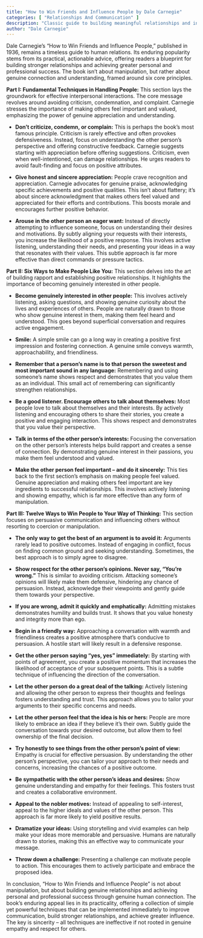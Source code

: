 ```yaml
---
title: "How to Win Friends and Influence People by Dale Carnegie"
categories: [ "Relationships And Communication" ]
description: "Classic guide to building meaningful relationships and influencing others positively"
author: "Dale Carnegie"
---
```

Dale Carnegie's "How to Win Friends and Influence People," published in 1936, remains a timeless guide to human relations.  Its enduring popularity stems from its practical, actionable advice, offering readers a blueprint for building stronger relationships and achieving greater personal and professional success. The book isn't about manipulation, but rather about genuine connection and understanding, framed around six core principles.

**Part I: Fundamental Techniques in Handling People:** This section lays the groundwork for effective interpersonal interactions.  The core message revolves around avoiding criticism, condemnation, and complaint. Carnegie stresses the importance of making others feel important and valued, emphasizing the power of genuine appreciation and understanding.

* **Don't criticize, condemn, or complain:**  This is perhaps the book's most famous principle. Criticism is rarely effective and often provokes defensiveness. Instead, focus on understanding the other person's perspective and offering constructive feedback.  Carnegie suggests starting with appreciation before offering suggestions.  Criticism, even when well-intentioned, can damage relationships.  He urges readers to avoid fault-finding and focus on positive attributes.

* **Give honest and sincere appreciation:** People crave recognition and appreciation.  Carnegie advocates for genuine praise, acknowledging specific achievements and positive qualities.  This isn't about flattery; it's about sincere acknowledgment that makes others feel valued and appreciated for their efforts and contributions. This boosts morale and encourages further positive behavior.

* **Arouse in the other person an eager want:** Instead of directly attempting to influence someone, focus on understanding their desires and motivations. By subtly aligning your requests with their interests, you increase the likelihood of a positive response.  This involves active listening, understanding their needs, and presenting your ideas in a way that resonates with their values.  This subtle approach is far more effective than direct commands or pressure tactics.


**Part II: Six Ways to Make People Like You:** This section delves into the art of building rapport and establishing positive relationships. It highlights the importance of becoming genuinely interested in other people.

* **Become genuinely interested in other people:** This involves actively listening, asking questions, and showing genuine curiosity about the lives and experiences of others.  People are naturally drawn to those who show genuine interest in them, making them feel heard and understood.  This goes beyond superficial conversation and requires active engagement.

* **Smile:**  A simple smile can go a long way in creating a positive first impression and fostering connection. A genuine smile conveys warmth, approachability, and friendliness.

* **Remember that a person's name is to that person the sweetest and most important sound in any language:** Remembering and using someone's name shows respect and demonstrates that you value them as an individual.  This small act of remembering can significantly strengthen relationships.

* **Be a good listener. Encourage others to talk about themselves:**  Most people love to talk about themselves and their interests.  By actively listening and encouraging others to share their stories, you create a positive and engaging interaction. This shows respect and demonstrates that you value their perspective.

* **Talk in terms of the other person's interests:**  Focusing the conversation on the other person's interests helps build rapport and creates a sense of connection. By demonstrating genuine interest in their passions, you make them feel understood and valued.

* **Make the other person feel important – and do it sincerely:** This ties back to the first section's emphasis on making people feel valued.  Genuine appreciation and making others feel important are key ingredients to successful relationships. This involves actively listening and showing empathy, which is far more effective than any form of manipulation.


**Part III:  Twelve Ways to Win People to Your Way of Thinking:**  This section focuses on persuasive communication and influencing others without resorting to coercion or manipulation.

* **The only way to get the best of an argument is to avoid it:**  Arguments rarely lead to positive outcomes.  Instead of engaging in conflict, focus on finding common ground and seeking understanding.  Sometimes, the best approach is to simply agree to disagree.

* **Show respect for the other person's opinions. Never say, "You're wrong."**  This is similar to avoiding criticism.  Attacking someone's opinions will likely make them defensive, hindering any chance of persuasion.  Instead, acknowledge their viewpoints and gently guide them towards your perspective.

* **If you are wrong, admit it quickly and emphatically:**  Admitting mistakes demonstrates humility and builds trust.  It shows that you value honesty and integrity more than ego.

* **Begin in a friendly way:** Approaching a conversation with warmth and friendliness creates a positive atmosphere that's conducive to persuasion.  A hostile start will likely result in a defensive response.

* **Get the other person saying "yes, yes" immediately:**  By starting with points of agreement, you create a positive momentum that increases the likelihood of acceptance of your subsequent points.  This is a subtle technique of influencing the direction of the conversation.

* **Let the other person do a great deal of the talking:**  Actively listening and allowing the other person to express their thoughts and feelings fosters understanding and trust.  This approach allows you to tailor your arguments to their specific concerns and needs.

* **Let the other person feel that the idea is his or hers:**  People are more likely to embrace an idea if they believe it's their own.  Subtly guide the conversation towards your desired outcome, but allow them to feel ownership of the final decision.

* **Try honestly to see things from the other person's point of view:** Empathy is crucial for effective persuasion.  By understanding the other person's perspective, you can tailor your approach to their needs and concerns, increasing the chances of a positive outcome.

* **Be sympathetic with the other person's ideas and desires:**  Show genuine understanding and empathy for their feelings. This fosters trust and creates a collaborative environment.

* **Appeal to the nobler motives:**  Instead of appealing to self-interest, appeal to the higher ideals and values of the other person.  This approach is far more likely to yield positive results.

* **Dramatize your ideas:**  Using storytelling and vivid examples can help make your ideas more memorable and persuasive.  Humans are naturally drawn to stories, making this an effective way to communicate your message.

* **Throw down a challenge:**  Presenting a challenge can motivate people to action. This encourages them to actively participate and embrace the proposed idea.


In conclusion, "How to Win Friends and Influence People" is not about manipulation, but about building genuine relationships and achieving personal and professional success through genuine human connection.  The book's enduring appeal lies in its practicality, offering a collection of simple yet powerful techniques that can be implemented immediately to improve communication, build stronger relationships, and achieve greater influence. The key is sincerity – all techniques are ineffective if not rooted in genuine empathy and respect for others.

